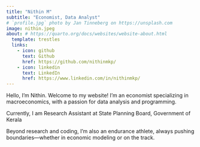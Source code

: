 ```yaml
---
title: "Nithin M"
subtitle: "Economist, Data Analyst"
# `profile.jpg` photo by Jan Tinneberg on https://unsplash.com
image: nithin.jpeg
about: # https://quarto.org/docs/websites/website-about.html
  template: trestles
  links:
    - icon: github
      text: Github
      href: https://github.com/nithinmkp/
    - icon: linkedin
      text: LinkedIn
      href: https://www.linkedin.com/in/nithinmkp/
---
```


Hello, I'm Nithin.
Welcome to my website! I’m an economist specializing in macroeconomics, with a passion for data analysis and programming. 

Currently, I am  Research Assistant at State Planning Board, Government of Kerala

Beyond research and coding, I’m also an endurance athlete, always pushing boundaries—whether in economic modeling or on the track.


